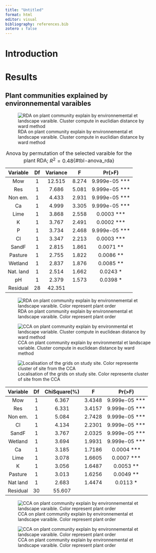 ```yaml
---
title: "Untitled"
format: html
editor: visual
bibliography: references.bib
zotero : false
---
```


# Introduction

# Results

## Plant communities explained by environnemental varaibles

![RDA on plant community explain by environnemental et landscape varaible. Cluster compute in euclidian distance by ward method](phyto_viros_fig/RDA_plant_5cluster_abund.png){#fig-RDA1_plant}

| Variable           | Df | Variance |    F   | Pr(>F)       |
|:------------------:|:--:|:--------:|:-----:|:------------:|
| Mow             |  1 |  12.515  | 8.274 | 9.999e-05 *** |
| Res                |  1 |   7.686  | 5.081 | 9.999e-05 *** |
| Non em.       |  1 |   4.433  | 2.931 | 9.999e-05 *** |
| Ca                 |  1 |   4.999  | 3.305 | 9.999e-05 *** |
| Lime           |  1 |   3.868  | 2.558 |   0.0003 ***  |
| K                  |  1 |   3.767  | 2.491 |   0.0002 ***  |
| P               |  1 |   3.734  | 2.468 | 9.999e-05 *** |
| Cl                 |  1 |   3.347  | 2.213 |   0.0003 ***  |
| SandF              |  1 |   2.815  | 1.861 |   0.0071 **   |
| Pasture            |  1 |   2.755  | 1.822 |   0.0086 **   |
| Wetland            |  1 |   2.837  | 1.876 |   0.0085 **   |
| Nat. land |  1 |   2.514  | 1.662 |   0.0243 *    |
| pH            |  1 |   2.379  | 1.573 |   0.0398 *    |
| Residual           | 28 |  42.351  |       |               |


: Anova by permutation of the selected varaible for the plant RDA; $R^2 = 0.48${#tbl-anova_rda}

![RDA on plant community explain by environnemental et landscape varaible. Color represent plant order](phyto_viros_fig/RDA_plant_Order_abund.png){#fig-RDA2_plant}


![CCA on plant community explain by environmental et landscape variable. Cluster compute in euclidean distance by ward method](phyto_viros_fig/CCA_plant_3cluster_abund.png){#fig-CCA1_plant}

![Localisation of the grids on study site. Color represente cluster of site from the CCA](phyto_viros_fig/Map_CCA_cluster_site_abund.png){#fig-map_CCA1}

|     Variable      | Df  | ChiSquare(%) |   F    |     Pr(\>F)      |
|:-----------------:|:---:|:------------:|:------:|:----------------:|
|      Mow       |  1  |    6.367     | 3.4348 | 9.999e-05 \*\*\* |
|        Res        |  1  |    6.331     | 3.4157 | 9.999e-05 \*\*\* |
|   Non em.    |  1  |    5.084     | 2.7428 | 9.999e-05 \*\*\* |
|        Cl         |  1  |    4.134     | 2.2301 | 9.999e-05 \*\*\* |
|       SandF       |  1  |    3.767     | 2.0325 | 9.999e-05 \*\*\* |
|      Wetland      |  1  |    3.694     | 1.9931 | 9.999e-05 \*\*\* |
|        Ca         |  1  |    3.185     | 1.7186 |  0.0004 \*\*\*   |
|     Lime      |  1  |    3.078     | 1.6605 |  0.0007 \*\*\*   |
|         K         |  1  |    3.056     | 1.6487 |   0.0053 \*\*    |
|      Pasture      |  1  |    3.013     | 1.6256 |   0.0049 \*\*    |
| Nat land  |  1  |    2.683     | 1.4474 |    0.0113 \*     |
|     Residual      | 30  |    55.607    |        |                  |

![CCA on plant community explain by environnemental et landscape varaible. Color represent plant order](phyto_viros_fig/CCA_plant_Order_abund.png){#fig-CCA2_plant}

![CCA on plant community explain by environnemental et landscape varaible. Color represent plant order](phyto_viros_fig/CCA_plant_grime_abund.png){#fig-CCA3_plant}
